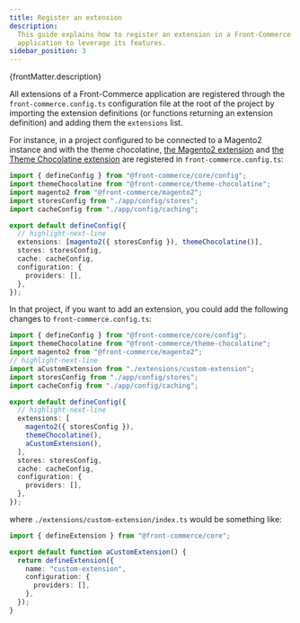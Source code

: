 ```yaml
---
title: Register an extension
description:
  This guide explains how to register an extension in a Front-Commerce
  application to leverage its features.
sidebar_position: 3
---
```


<p>{frontMatter.description}</p>

All extensions of a Front-Commerce application are registered through the
`front-commerce.config.ts` configuration file at the root of the project by
importing the extension definitions (or functions returning an extension
definition) and adding them the `extensions` list.

For instance, in a project configured to be connected to a Magento2 instance and
with the theme chocolatine,
[the Magento2 extension](/docs/3.x/guides/register-an-extension) and
[the Theme Chocolatine extension](/docs/3.x/extensions/magento2/) are registered
in `front-commerce.config.ts`:

```typescript title="front-commerce.config.ts"
import { defineConfig } from "@front-commerce/core/config";
import themeChocolatine from "@front-commerce/theme-chocolatine";
import magento2 from "@front-commerce/magento2";
import storesConfig from "./app/config/stores";
import cacheConfig from "./app/config/caching";

export default defineConfig({
  // highlight-next-line
  extensions: [magento2({ storesConfig }), themeChocolatine()],
  stores: storesConfig,
  cache: cacheConfig,
  configuration: {
    providers: [],
  },
});
```

In that project, if you want to add an extension, you could add the following
changes to `front-commerce.config.ts`:

```typescript title="front-commerce.config.ts"
import { defineConfig } from "@front-commerce/core/config";
import themeChocolatine from "@front-commerce/theme-chocolatine";
import magento2 from "@front-commerce/magento2";
// highlight-next-line
import aCustomExtension from "./extensions/custom-extension";
import storesConfig from "./app/config/stores";
import cacheConfig from "./app/config/caching";

export default defineConfig({
  // highlight-next-line
  extensions: [
    magento2({ storesConfig }),
    themeChocolatine(),
    aCustomExtension(),
  ],
  stores: storesConfig,
  cache: cacheConfig,
  configuration: {
    providers: [],
  },
});
```

where `./extensions/custom-extension/index.ts` would be something like:

```typescript title="extensions/custom-extension/index.ts"
import { defineExtension } from "@front-commerce/core";

export default function aCustomExtension() {
  return defineExtension({
    name: "custom-extension",
    configuration: {
      providers: [],
    },
  });
}
```
